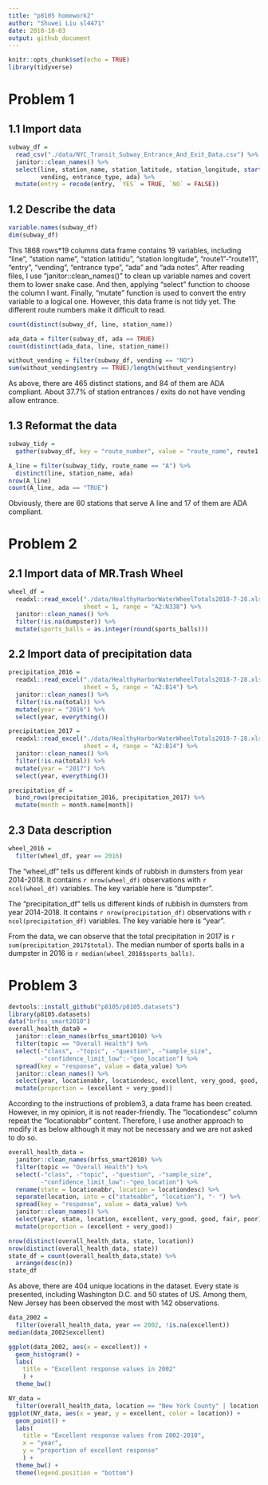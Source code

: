 ```yaml
---
title: "p8105 homework2"
author: "Shuwei Liu sl4471"
date: 2018-10-03
output: github_document
---
```


```r
knitr::opts_chunk$set(echo = TRUE)
library(tidyverse)
```

# Problem 1

## 1.1 Import data

```r
subway_df = 
  read_csv("./data/NYC_Transit_Subway_Entrance_And_Exit_Data.csv") %>% 
  janitor::clean_names() %>% 
  select(line, station_name, station_latitude, station_longitude, starts_with("route"), entry,
         vending, entrance_type, ada) %>% 
  mutate(entry = recode(entry, `YES` = TRUE, `NO` = FALSE))
```

## 1.2 Describe the data

```r
variable.names(subway_df)
dim(subway_df)
```

This 1868 rows*19 columns data frame contains 19 variables, including "line", "station name", "station latitidu", "station longitude", "route1"-"route11", "entry", "vending", "entrance type", "ada" and "ada notes". After reading files, I use "janitor::clean_names()" to clean up variable names and covert them to lower snake case. And then, applying "select" function to choose the column I want. Finally, "mutate" function is used to convert the entry variable to a logical one. However, this data frame is not tidy yet. The different route numbers make it difficult to read.


```r
count(distinct(subway_df, line, station_name))

ada_data = filter(subway_df, ada == TRUE)
count(distinct(ada_data, line, station_name))

without_vending = filter(subway_df, vending == "NO")
sum(without_vending$entry == TRUE)/length(without_vending$entry)
```

As above, there are 465 distinct stations, and 84 of them are ADA compliant. About 37.7% of station entrances / exits do not have vending allow entrance.

## 1.3 Reformat the data

```r
subway_tidy = 
  gather(subway_df, key = "route_number", value = "route_name", route1:route11)

A_line = filter(subway_tidy, route_name == "A") %>% 
  distinct(line, station_name, ada)
nrow(A_line)
count(A_line, ada == "TRUE")
```

Obviously, there are 60 stations that serve A line and 17 of them are ADA compliant.

# Problem 2

## 2.1 Import data of MR.Trash Wheel

```r
wheel_df = 
  readxl::read_excel("./data/HealthyHarborWaterWheelTotals2018-7-28.xlsx", 
                     sheet = 1, range = "A2:N338") %>% 
  janitor::clean_names() %>% 
  filter(!is.na(dumpster)) %>% 
  mutate(sports_balls = as.integer(round(sports_balls)))
```

## 2.2 Import data of precipitation data

```r
precipitation_2016 = 
  readxl::read_excel("./data/HealthyHarborWaterWheelTotals2018-7-28.xlsx", 
                     sheet = 5, range = "A2:B14") %>% 
  janitor::clean_names() %>% 
  filter(!is.na(total)) %>% 
  mutate(year = "2016") %>% 
  select(year, everything())

precipitation_2017 = 
  readxl::read_excel("./data/HealthyHarborWaterWheelTotals2018-7-28.xlsx", 
                     sheet = 4, range = "A2:B14") %>% 
  janitor::clean_names() %>% 
  filter(!is.na(total)) %>% 
  mutate(year = "2017") %>% 
  select(year, everything())

precipitation_df = 
  bind_rows(precipitation_2016, precipitation_2017) %>%
  mutate(month = month.name[month])
```

## 2.3 Data description

```r
wheel_2016 = 
  filter(wheel_df, year == 2016) 
```

The "wheel_df" tells us different kinds of rubbish in dumsters from year 2014-2018. It contains `r nrow(wheel_df)` observations with `r ncol(wheel_df)` variables. The key variable here is "dumpster".

The "precipitation_df" tells us different kinds of rubbish in dumsters from year 2014-2018. It contains `r nrow(precipitation_df)` observations with `r ncol(precipitation_df)` variables. The key variable here is "year".

From the data, we can observe that the total precipitation in 2017 is `r sum(precipitation_2017$total)`. The median number of sports balls in a dumpster in 2016 is `r median(wheel_2016$sports_balls)`.

# Problem 3

```r
devtools::install_github("p8105/p8105.datasets")
library(p8105.datasets)
data("brfss_smart2010")
overall_health_data0 = 
  janitor::clean_names(brfss_smart2010) %>% 
  filter(topic == "Overall Health") %>% 
  select(-"class", -"topic", -"question", -"sample_size",
         -"confidence_limit_low":-"geo_location") %>% 
  spread(key = "response", value = data_value) %>% 
  janitor::clean_names() %>% 
  select(year, locationabbr, locationdesc, excellent, very_good, good, fair, poor) %>% 
  mutate(proportion = (excellent + very_good))
```

According to the instructions of problem3, a data frame has been created. However, in my opinion, it is not reader-friendly. The "locationdesc" column repeat the "locationabbr" content. Therefore, I use another approach to modify it as below although it may not be necessary and we are not asked to do so.

```r
overall_health_data = 
  janitor::clean_names(brfss_smart2010) %>% 
  filter(topic == "Overall Health") %>% 
  select(-"class", -"topic", -"question", -"sample_size",
         -"confidence_limit_low":-"geo_location") %>% 
  rename(state = locationabbr, location = locationdesc) %>% 
  separate(location, into = c("stateabbr", "location"), "- ") %>% 
  spread(key = "response", value = data_value) %>% 
  janitor::clean_names() %>% 
  select(year, state, location, excellent, very_good, good, fair, poor) %>% 
  mutate(proportion = (excellent + very_good))
```

```r
nrow(distinct(overall_health_data, state, location))
nrow(distinct(overall_health_data, state))
state_df = count(overall_health_data,state) %>% 
  arrange(desc(n))
state_df
```

As above, there are 404 unique locations in the dataset. Every state is presented, including Washington D.C. and 50 states of US. Among them, New Jersey has been observed the most with 142 observations.

```r
data_2002 = 
  filter(overall_health_data, year == 2002, !is.na(excellent))
median(data_2002$excellent)
```

```r
ggplot(data_2002, aes(x = excellent)) + 
  geom_histogram() +
  labs(
    title = "Excellent response values in 2002"
    ) +
  theme_bw()
```

```r
NY_data = 
  filter(overall_health_data, location == "New York County" | location == "Queens County")
ggplot(NY_data, aes(x = year, y = excellent, color = location)) + 
  geom_point() +
  labs(
    title = "Excellent response values from 2002-2010",
    x = "year",
    y = "proportion of excellent response"
    ) +
  theme_bw() +
  theme(legend.position = "bottom")
```
